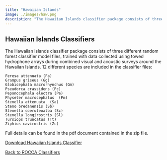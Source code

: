 ```yaml
---
title: "Hawaiian Islands"
image: ./images/haw.png
description: "The Hawaiian Islands classifier package consists of three different random forest classifier model files, trained with data collected using towed hydrophone arrays during combined visual and acoustic surveys around the Hawaiian Islands. 12 different species are included in the classifier files."
---
```


## Hawaiian Islands Classifiers

The Hawaiian Islands classifier package consists of three different random forest classifier model files, trained with data collected using towed hydrophone arrays during combined visual and acoustic surveys around the Hawaiian Islands. 12 different species are included in the classifier files:

```         
Feresa attenuata (Fa)
Grampus griseus (Gg)
Globicephala macrorhynchus (Gm)
Pseudorca crassidens (Pc)
Peponocephala electra (Pe)
Physeter macrocephalus  (Pm)
Stenella attenuata  (Sa)
Steno bredanensis (Sb)
Stenella coeruleoalba (Sc)
Stenella longirostris (Sl)
Tursiops truncatus (Tt)
Ziphius cavirostris (Zc)
```

Full details can be found in the pdf document contained in the zip file.

<a href="https://drive.google.com/file/d/1DQzwmEwXLP85x6L-wJU49Br8_dmo1xcE/view?usp=drive_link" target="roccadown">Download Hawaiian Islands Classifier</a>

[Back to ROCCA Classifiers](rocca.html)
